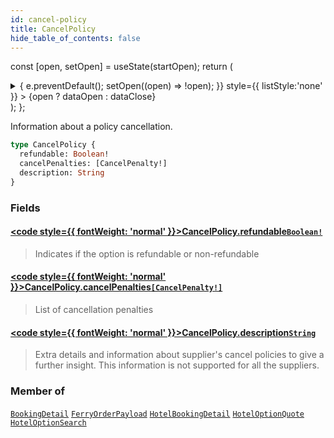 ```yaml
---
id: cancel-policy
title: CancelPolicy
hide_table_of_contents: false
---
```






const [open, setOpen] = useState(startOpen);
return (
<details {...(open ? { open: true } : {})} className="details" style={{ border:'none', boxShadow:'none', background:'var(--ifm-background-color)' }}>
<summary
onClick={(e) => {
e.preventDefault();
setOpen((open) => !open);
}}
style={{ listStyle:'none' }} >
{open ? dataOpen : dataClose}
</summary>
{open && children}
</details>
);
};

Information about a policy cancellation.

```graphql
type CancelPolicy {
  refundable: Boolean!
  cancelPenalties: [CancelPenalty!]
  description: String
}
```

### Fields

#### [<code style={{ fontWeight: 'normal' }}>CancelPolicy.<b>refundable</b></code>](#)<Bullet />[`Boolean!`](/api/scalars/boolean) <Badge class="badge badge--secondary" text="non-null"/> <Badge class="badge badge--secondary" text="scalar"/>

> Indicates if the option is refundable or non-refundable

#### [<code style={{ fontWeight: 'normal' }}>CancelPolicy.<b>cancelPenalties</b></code>](#)<Bullet />[`[CancelPenalty!]`](/api/objects/cancel-penalty) <Badge class="badge badge--secondary" text="list"/> <Badge class="badge badge--secondary" text="object"/>

> List of cancellation penalties

#### [<code style={{ fontWeight: 'normal' }}>CancelPolicy.<b>description</b></code>](#)<Bullet />[`String`](/api/scalars/string) <Badge class="badge badge--secondary" text="scalar"/>

> Extra details and information about supplier's cancel policies to give a further insight. This information is not supported for all the suppliers.

### Member of

[`BookingDetail`](/api/objects/booking-detail) <Badge class="badge badge--secondary" text="object"/><Bullet />[`FerryOrderPayload`](/api/objects/ferry-order-payload) <Badge class="badge badge--secondary" text="object"/><Bullet />[`HotelBookingDetail`](/api/objects/hotel-booking-detail) <Badge class="badge badge--secondary" text="object"/><Bullet />[`HotelOptionQuote`](/api/objects/hotel-option-quote) <Badge class="badge badge--secondary" text="object"/><Bullet />[`HotelOptionSearch`](/api/objects/hotel-option-search) <Badge class="badge badge--secondary" text="object"/>
